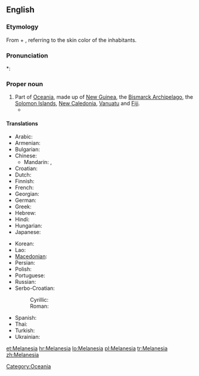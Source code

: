 {{wikipedia}}
==English==

===Etymology===
From {{etyl|grc}} {{term|μέλας||dark|sc=polytonic|tr=melas|lang=grc}} + {{term|νῆσος||island|sc=polytonic|tr=nēsos|lang=grc}}, referring to the skin color of the inhabitants.

===Pronunciation===
*: {{rhymes|iːʒə}}

===Proper noun===
{{en-proper noun}}

# Part of [[Oceania]], made up of [[New Guinea]], the [[Bismarck Archipelago]], the [[Solomon Islands]], [[New Caledonia]], [[Vanuatu]] and [[Fiji]].
#* {{quote-journal
|passage=My job, then, is that of a cultural and religious broker of sorts, co-opting '''Melanesia''' to serve as a stimulus to thought in Le Moyne classrooms.
|page=315
|title=Thinking and teaching with the indigenous traditions of Melanesia
|journal=Beyond primitivism: indigenous religious traditions and modernity
|author=Mary N. MacDonald
|publisher=Routledge
|year=2004
|isbn=041527320X}}

====Translations====
{{trans-top|part of Oceania}}
* Arabic: {{t|ar|ميلانيزيا|f|tr=milaaniizya|sc=Arab}}
* Armenian: {{t|hy|Մելանեզիա|tr=Melanezia}}
* Bulgarian: {{t|bg|Меланезия|f|tr=Melanézija|sc=Cyrl}}
* Chinese:
** Mandarin: {{t-|cmn|美拉尼西亞|sc=Hani}}, {{t-|cmn|美拉尼西亚|tr=Měilāníxīyà|sc=Hani}}
* Croatian: {{t+|hr|Melanezija|f}}
* Dutch: {{t|nl|Melanesië}}
* Finnish: {{t-|fi|Melanesia}}
* French: {{t+|fr|Mélanésie|f}}
* Georgian: {{t|ka|მელანეზია|tr=melanezia|sc=Geor}}
* German: {{t|de|Melanesien|n}}
* Greek: {{t|el|Μελανησία|f|tr=Melanesía|sc=Grek}}
* Hebrew: {{t|he|מלנזיה|sc=Hebr}}
* Hindi: {{t|hi|मॅलानिशिया|tr=melāniśiyā|sc=Deva}}
* Hungarian: {{t|hu|Melanézia}}
* Japanese: {{t-|ja|メラネシア|tr=Meraneshia}}
{{trans-mid}}
* Korean: {{t|ko|멜라네시아|tr=Mellanesia|sc=Kore}}
* Lao: {{t|lo|ເມລາເນເຊຍ|sc=Laoo}}
* [[Macedonian]]: {{t|mk|Меланезија|f|tr=Melanézija}}
* Persian: {{t|fa|ملانزی|sc=fa-Arab}}
* Polish: {{t|pl|Melanezja|f}}
* Portuguese: {{t|pt|Melanésia|f}}
* Russian: {{t|ru|Меланезия|f|tr=Melanézija}}
* Serbo-Croatian:
*: Cyrillic: {{t|sh|Меланезија|f}}
*: Roman: {{t|sh|Melanezija|f}}
* Spanish: {{t-|es|Melanesia|f}}
* Thai: {{t|th|เมลานีเซีย|tr=maylaaneesia}}
* Turkish: {{t|tr|Melanezya}}
* Ukrainian: {{t|uk|Меланезія|f|tr=Melanézija|sc=Cyrl}}
{{trans-bottom}}

[[Category:Oceania]]

[[et:Melanesia]]
[[hr:Melanesia]]
[[lo:Melanesia]]
[[pl:Melanesia]]
[[tr:Melanesia]]
[[zh:Melanesia]]